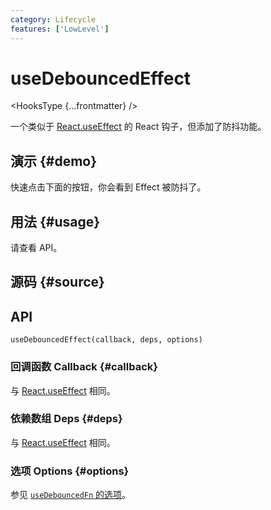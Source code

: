 ```yaml
---
category: Lifecycle
features: ['LowLevel']
---
```


# useDebouncedEffect


<HooksType {...frontmatter} />

一个类似于 [React.useEffect](https://react.dev/reference/react/useEffect) 的 React 钩子，但添加了防抖功能。

## 演示 \{#demo}

快速点击下面的按钮，你会看到 Effect 被防抖了。


<App />

## 用法 \{#usage}

请查看 API。

## 源码 \{#source}


<Source />

## API

```tsx
useDebouncedEffect(callback, deps, options)
```

### 回调函数 Callback \{#callback}

与 [React.useEffect](https://react.dev/reference/react/useEffect) 相同。

### 依赖数组 Deps \{#deps}

与 [React.useEffect](https://react.dev/reference/react/useEffect) 相同。

### 选项 Options \{#options}

参见 [`useDebouncedFn` 的选项](/reference/use-debounced-fn/#options)。

